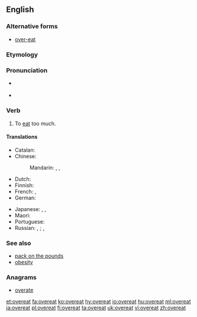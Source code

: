 ==English==

===Alternative forms===
* [[over-eat]]

===Etymology===
{{prefix|over|eat|lang=en}}

===Pronunciation===
* {{a|US}} {{IPA|/ˌoʊvɚˈit/|lang=en}}
* {{rhymes|iːt|lang=en}}

===Verb===
{{en-verb|overeats|overeating|overate|overeaten}}

# To [[eat]] too much.

====Translations====
{{trans-top|eat too much}}
* Catalan: {{t+|ca|sobremenjar}}
* Chinese:
*: Mandarin: {{t|cmn|[[吃]][[得]][[過多]]|sc=Hani}}, {{t|cmn|[[吃]][[得]][[过多]]|tr=chī dé guòduō|sc=Hani}}, {{t+|cmn|暴食|tr=bàoshí|sc=Hani}}
* Dutch: {{t+|nl|overeten}}
* Finnish: {{t|fi|ylensyödä}}
* French: {{t|fr|[[trop]] [[manger]]}}, {{t+|fr|suralimenter|alt=se suralimenter}}
* German: {{t|de|überessen|alt=sich überessen}}
{{trans-mid}}
* Japanese: {{t|ja|過食|tr=かしょくする, kashoku suru|alt=過食する|sc=Jpan}}, {{t|ja|暴食|tr=ぼうしょくする, bōshoku suru|alt=暴食する|sc=Jpan}}, {{t|ja|食べ過ぎる|tr=たべすぎる, tabesugiru|sc=Jpan}}
* Maori: {{t|mi|puponga}}
* Portuguese: {{t+|pt|empachar}}
* Russian: {{t+|ru|объеда́ться|impf|sc=Cyrl}}, {{t+|ru|объе́сться|pf|sc=Cyrl}}; {{t|ru|перееда́ть|impf|sc=Cyrl}}, {{t+|ru|перее́сть|pf|sc=Cyrl}}
{{trans-bottom}}

===See also===
* [[pack on the pounds]]
* [[obesity]]

===Anagrams===
* [[overate#English|overate]]

[[et:overeat]]
[[fa:overeat]]
[[ko:overeat]]
[[hy:overeat]]
[[io:overeat]]
[[hu:overeat]]
[[ml:overeat]]
[[ja:overeat]]
[[pl:overeat]]
[[fi:overeat]]
[[ta:overeat]]
[[uk:overeat]]
[[vi:overeat]]
[[zh:overeat]]
